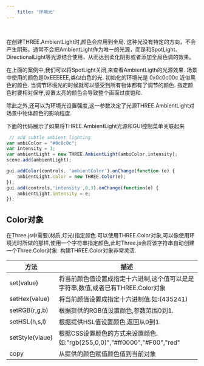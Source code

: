 ```yaml
---
    title: '环境光'
---
```



<Scene/>

<br/>

在创建THREE.AmbientLight时,颜色会应用到全局. 这种光没有特定的方向，不会产生阴影。通常不会把AmbientLight作为唯一的光源，而是和SpotLight、DirectionalLight等光源结合使用，从而达到柔化阴影或者添加全局色调的效果。

在上面的案例中,我们可以将SpotLight关闭,来查看AmbientLigth的光源效果. 场景中使用的颜色是0xEEEEEE,类似白色的光. 初始化的环境光是 0x0c0c00c 近似黑色的颜色. 
当调节环境光的时候就可以感受到所有物体都有了调节的颜色.  指定颜色时要相对保守,设置太亮的颜色会导致整个画面过度饱和. 

除此之外,还可以为环境光设置强度,这一参数决定了光源THREE.AmbientLight对场景中物体颜色的影响程度.

下面的代码展示了如果将THREE.AmbientLight光源和GUI控制菜单关联起来

```jsx title='chapter-03/01-ambient-light.jsx'
 // add subtle ambient lighting
var ambiColor = "#0c0c0c";
var intensity = 1;
var ambientLight = new THREE.AmbientLight(ambiColor,intensity);
scene.add(ambientLight);

gui.addColor(controls, 'ambientColor').onChange(function (e) {
    ambientLight.color = new THREE.Color(e);
});
gui.add(controls,'intensity',0,3).onChange(function(e) {
    ambientLight.intensity = e;
});
```

## Color对象
在Three.js中需要(材质,灯光)指定颜色.可以使用THREE.Color对象,可以像使用环境光时所做的那样,使用一个字符串指定颜色,此时Three.js会将该字符串自动创建一个Three.Color对象.
构建THREE.Color对象非常灵活.

|方法|描述|
|---|---|
|set(value)|将当前颜色值设置成指定十六进制,这个值可以是是字符串,数值,或者已有THREE.Color对象|
|setHex(value)|将当前颜值设置成指定十六进制值.如:(435241)|
|setRGB(r,g,b)|根据提供的RGB值设置颜色,参数范围0到1.|
|setHSL(h,s,l)|根据提供HSL值设置颜色,返回从0到1.|
|setStyle(vlaue)|根据CSS设置颜色的方式来设置颜色.如:"rgb(255,0,0)","#ff0000","#F00","red"|
|copy|从提供的颜色赋值颜色值到当前对象|
